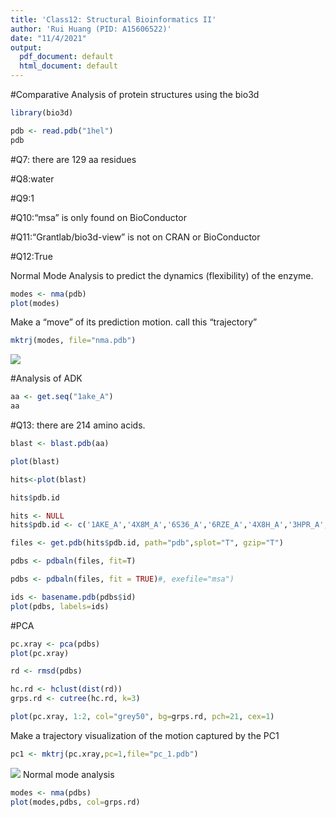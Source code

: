 ```yaml
---
title: 'Class12: Structural Bioinformatics II'
author: 'Rui Huang (PID: A15606522)'
date: "11/4/2021"
output:
  pdf_document: default
  html_document: default
---
```


#Comparative Analysis of protein structures using the bio3d

```r
library(bio3d)

pdb <- read.pdb("1hel")
pdb
```
#Q7: there are 129 aa residues

#Q8:water

#Q9:1

#Q10:"msa" is only found on BioConductor

#Q11:"Grantlab/bio3d-view" is not on CRAN or BioConductor

#Q12:True

Normal Mode Analysis to predict the dynamics (flexibility) of the enzyme.

```r
modes <- nma(pdb)
plot(modes)
```

Make a "move" of its prediction motion. call this "trajectory"

```r
mktrj(modes, file="nma.pdb")
```

![](nma.png)

#Analysis of ADK

```r
aa <- get.seq("1ake_A")
aa
```

#Q13: there are 214 amino acids.
```r
blast <- blast.pdb(aa)
```

```r
plot(blast)
```

```r
hits<-plot(blast)
```

```r
hits$pdb.id
```

```r
hits <- NULL
hits$pdb.id <- c('1AKE_A','4X8M_A','6S36_A','6RZE_A','4X8H_A','3HPR_A','1E4V_A','5EJE_A','1E4Y_A','3X2S_A','6HAP_A','6HAM_A','4K46_A','4NP6_A','3GMT_A','4PZL_A')
```

```r
files <- get.pdb(hits$pdb.id, path="pdb",splot="T", gzip="T")
```

```r
pdbs <- pdbaln(files, fit=T)
```

```r
pdbs <- pdbaln(files, fit = TRUE)#, exefile="msa")
```

```r
ids <- basename.pdb(pdbs$id)
plot(pdbs, labels=ids)
```

#PCA

```r
pc.xray <- pca(pdbs)
plot(pc.xray)
```

```r
rd <- rmsd(pdbs)

hc.rd <- hclust(dist(rd))
grps.rd <- cutree(hc.rd, k=3)

plot(pc.xray, 1:2, col="grey50", bg=grps.rd, pch=21, cex=1)
```

Make a trajectory visualization of the motion captured by the PC1

```r
pc1 <- mktrj(pc.xray,pc=1,file="pc_1.pdb")
```

![](pca.png)
Normal mode analysis
```r
modes <- nma(pdbs)
plot(modes,pdbs, col=grps.rd)
```

